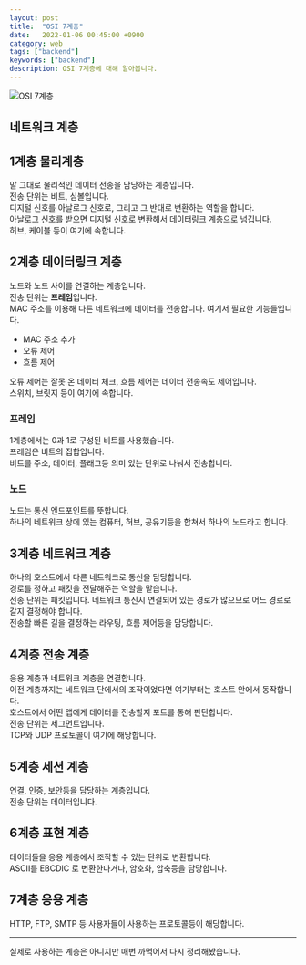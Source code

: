 ```yaml
---
layout: post
title:  "OSI 7계층"
date:   2022-01-06 00:45:00 +0900
category: web
tags: ["backend"]
keywords: ["backend"]
description: OSI 7계층에 대해 알아봅니다.
---
```


![OSI 7계층](/assets/img/osi.jfif)

## 네트워크 계층

## 1계층 물리계층
말 그대로 물리적인 데이터 전송을 담당하는 계층입니다.  
전송 단위는 비트, 심볼입니다.  
디지털 신호를 아날로그 신호로, 그리고 그 반대로 변환하는 역할을 합니다.  
아날로그 신호를 받으면 디지털 신호로 변환해서 데이터링크 계층으로 넘깁니다.  
허브, 케이블 등이 여기에 속합니다. 

## 2계층 데이터링크 계층
노드와 노드 사이를 연결하는 계층입니다.  
전송 단위는 **프레임**입니다.  
MAC 주소를 이용해 다른 네트워크에 데이터를 전송합니다.
여기서 필요한 기능들입니다.  
- MAC 주소 추가
- 오류 제어
- 흐름 제어

오류 제어는 잘못 온 데이터 체크, 흐름 제어는 데이터 전송속도 제어입니다.  
스위치, 브릿지 등이 여기에 속합니다.  

### 프레임
1계층에서는 0과 1로 구성된 비트를 사용했습니다.  
프레임은 비트의 집합입니다.  
비트를 주소, 데이터, 플래그등 의미 있는 단위로 나눠서 전송합니다.  

### 노드
노드는 통신 엔드포인트를 뜻합니다.  
하나의 네트워크 상에 있는 컴퓨터, 허브, 공유기등을 합쳐서 하나의 노드라고 합니다.

## 3계층 네트워크 계층
하나의 호스트에서 다른 네트워크로 통신을 담당합니다.  
경로를 정하고 패킷을 전달해주는 역할을 맡습니다.  
전송 단위는 패킷입니다.
네트워크 통신시 연결되어 있는 경로가 많으므로 어느 경로로 갈지 결정해야 합니다.  
전송할 빠른 길을 결정하는 라우팅, 흐름 제어등을 담당합니다.  

## 4계층 전송 계층
응용 계층과 네트워크 계층을 연결합니다.  
이전 계층까지는 네트워크 단에서의 조작이었다면 여기부터는 호스트 안에서 동작합니다.  
호스트에서 어떤 앱에게 데이터를 전송할지 포트를 통해 판단합니다.  
전송 단위는 세그먼트입니다.  
TCP와 UDP 프로토콜이 여기에 해당합니다.  

## 5계층 세션 계층
연결, 인증, 보안등을 담당하는 계층입니다.  
전송 단위는 데이터입니다.

## 6계층 표현 계층
데이터들을 응용 계층에서 조작할 수 있는 단위로 변환합니다.  
ASCII를 EBCDIC 로 변환한다거나, 암호화, 압축등을 담당합니다.  

## 7계층 응용 계층
HTTP, FTP, SMTP 등 사용자들이 사용하는 프로토콜등이 해당합니다.  

---

실제로 사용하는 계층은 아니지만 매번 까먹어서 다시 정리해봤습니다.  
